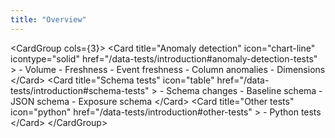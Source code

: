 ```yaml
---
title: "Overview"
---
```


&lt;CardGroup cols={3}&gt;
  &lt;Card
    title="Anomaly detection"
    icon="chart-line"
    icontype="solid"
    href="/data-tests/introduction#anomaly-detection-tests"
  &gt;
    - Volume 
    - Freshness 
    - Event freshness 
    - Column anomalies 
    - Dimensions
  &lt;/Card&gt;
  &lt;Card
    title="Schema tests"
    icon="table"
    href="/data-tests/introduction#schema-tests"
  &gt;
    - Schema changes 
    - Baseline schema 
    - JSON schema 
    - Exposure schema
  &lt;/Card&gt;
  &lt;Card
    title="Other tests"
    icon="python"
    href="/data-tests/introduction#other-tests"
  &gt;
    - Python tests
  &lt;/Card&gt;
&lt;/CardGroup&gt;
